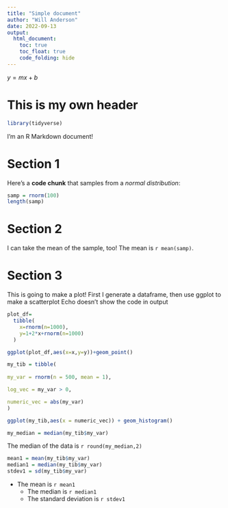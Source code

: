 ```yaml
---
title: "Simple document"
author: "Will Anderson"
date: 2022-09-13
output: 
  html_document:
    toc: true
    toc_float: true
    code_folding: hide
---
```


<!--
I'd like to save this text for later and don't want to delete it yet.
-->

<!-- echo suppresses the code in the formatted document, message suppresses all the library outputs, eval does not execute the code -->

<!-- to change to pdf you must type output: pdf_document -->

$y = mx + b$ <!-- good looking math equations use bookended dollar signs -->

# This is my own header
```r
library(tidyverse)
```


I'm an R Markdown document! 

# Section 1

Here's a **code chunk** that samples from 
a _normal distribution_:

```r
samp = rnorm(100)
length(samp)
```

# Section 2

I can take the mean of the sample, too!
The mean is `r mean(samp)`.

# Section 3

This is going to make a plot! First I generate a dataframe, then use ggplot to make a scatterplot
Echo doesn't show the code in output 
```r
plot_df=
  tibble(
    x=rnorm(n=1000),
    y=1+2*x+rnorm(n=1000)
  )

ggplot(plot_df,aes(x=x,y=y))+geom_point()

```

```r
my_tib = tibble(
  
my_var = rnorm(n = 500, mean = 1),

log_vec = my_var > 0,

numeric_vec = abs(my_var)
)

ggplot(my_tib,aes(x = numeric_vec)) + geom_histogram()

my_median = median(my_tib$my_var)

```
The median of the data is `r round(my_median,2)`

```r
mean1 = mean(my_tib$my_var)
median1 = median(my_tib$my_var)
stdev1 = sd(my_tib$my_var)

```
* The mean is `r mean1`
  * The median is `r median1`
  * The standard deviation is `r stdev1`

